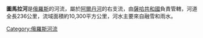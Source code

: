 {{Unreferenced|time=2022-01-05T03:13:20+00:00}}
'''圖馬拉河'''是[[俄羅斯|俄羅斯]]的河流，屬於[[阿爾丹河|阿爾丹河]]的右支流，由[[薩哈共和國|薩哈共和國]]負責管轄，河道全長236公里，流域面積約10,300平方公里，河水主要來自融雪和雨水。

{{Russia-geo-stub}}
[[Category:俄羅斯河流|Category:俄羅斯河流]]